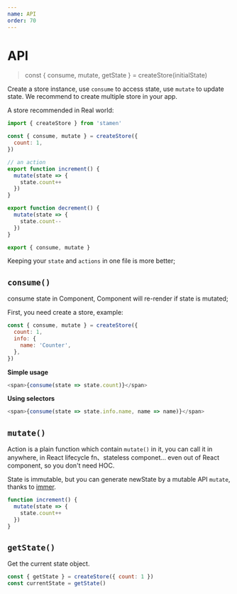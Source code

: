 ```yaml
---
name: API
order: 70
---
```



# API

> const { consume, mutate, getState } = createStore(initialState)

Create a store instance, use `consume` to access state, use `mutate` to update state. We recommend to create multiple store in your app.

A store recommended in Real world:

```js
import { createStore } from 'stamen'

const { consume, mutate } = createStore({
  count: 1,
})

// an action
export function increment() {
  mutate(state => {
    state.count++
  })
}

export function decrement() {
  mutate(state => {
    state.count--
  })
}

export { consume, mutate }
```

Keeping your `state` and `actions` in one file is more better;

## `consume()`

consume state in Component, Component will re-render if state is mutated;

First, you need create a store, example:

```js
const { consume, mutate } = createStore({
  count: 1,
  info: {
    name: 'Counter',
  },
})
```

**Simple usage**

```js
<span>{consume(state => state.count)}</span>
```

**Using selectors**

```js
<span>{consume(state => state.info.name, name => name)}</span>
```

## `mutate()`

Action is a plain function which contain `mutate()` in it, you can call it in anywhere, in React lifecycle fn、stateless componet... even out of React component, so you don't need HOC.

State is immutable, but you can generate newState by a mutable API `mutate`, thanks to [immer](https://github.com/mweststrate/immer).

```js
function increment() {
  mutate(state => {
    state.count++
  })
}
```

## `getState()`

Get the current state object.

```js
const { getState } = createStore({ count: 1 })
const currentState = getState()
```
